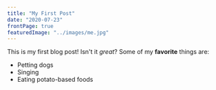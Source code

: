 ```yaml
---
title: "My First Post"
date: "2020-07-23"
frontPage: true
featuredImage: "../images/me.jpg"
---
```

This is my first blog post! Isn't it *great*?
Some of my **favorite** things are:
* Petting dogs
* Singing
* Eating potato-based foods